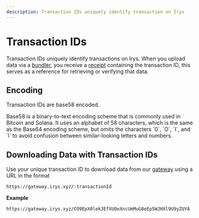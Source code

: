 ```yaml
---
description: Transaction IDs uniquely identify transaction on Irys
---
```



# Transaction IDs

Transaction IDs uniquely identify transactions on Irys. When you upload data via a [bundler](/learn/network/bundler), you receive a [receipt](/build/d/features/receipts) containing the transaction ID, this serves as a reference for retrieving or verifying that data.

## Encoding

Transaction IDs are base58 encoded.

<Callout type="info" emoji="ℹ️">
	Base58 is a binary-to-text encoding scheme that is commonly used in Bitcoin and Solana. It uses an alphabet of 58 characters, which is the same as the Base64 encoding scheme, but omits the characters `0`, `O`, `I`, and `l` to avoid confusion between similar-looking letters and numbers.
</Callout>

## Downloading Data with Transaction IDs

Use your unique transaction ID to download data from our [gateway](/learn/network/gateway) using a URL in the format

`https://gateway.irys.xyz/:transactionId`

**Example**

`https://gateway.irys.xyz/CO9EpX0lekJEfXUOeXncUmMuG8eEp5WJHXl9U9yZUYA`

